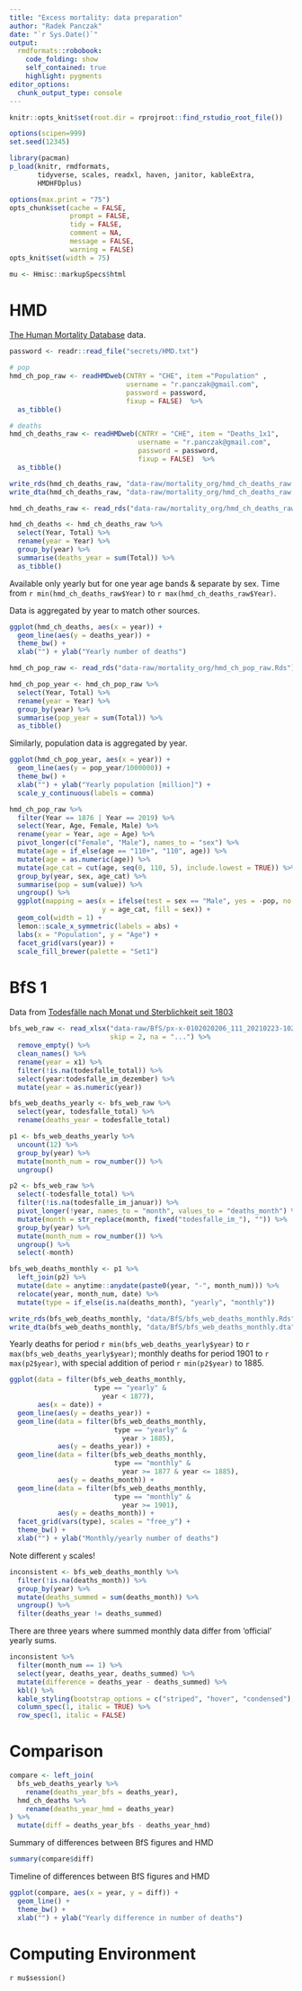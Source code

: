 ```yaml
---
title: "Excess mortality: data preparation"
author: "Radek Panczak"
date: "`r Sys.Date()`"
output:
  rmdformats::robobook:
    code_folding: show
    self_contained: true
    highlight: pygments
editor_options: 
  chunk_output_type: console
---
```



```r
knitr::opts_knit$set(root.dir = rprojroot::find_rstudio_root_file())

options(scipen=999)
set.seed(12345)

library(pacman)
p_load(knitr, rmdformats, 
       tidyverse, scales, readxl, haven, janitor, kableExtra,
       HMDHFDplus)

options(max.print = "75")
opts_chunk$set(cache = FALSE,
               prompt = FALSE,
               tidy = FALSE,
               comment = NA,
               message = FALSE,
               warning = FALSE)
opts_knit$set(width = 75)

mu <- Hmisc::markupSpecs$html
```

<!-- ----------------------------------------------------- -->

# HMD

[The Human Mortality Database](https://www.mortality.org/) data. 

```r
password <- readr::read_file("secrets/HMD.txt")

# pop
hmd_ch_pop_raw <- readHMDweb(CNTRY = "CHE", item ="Population" , 
                             username = "r.panczak@gmail.com", 
                             password = password,
                             fixup = FALSE)  %>% 
  as_tibble()

# deaths
hmd_ch_deaths_raw <- readHMDweb(CNTRY = "CHE", item = "Deaths_1x1",
                                username = "r.panczak@gmail.com", 
                                password = password,
                                fixup = FALSE)  %>% 
  as_tibble()

write_rds(hmd_ch_deaths_raw, "data-raw/mortality_org/hmd_ch_deaths_raw.Rds")
write_dta(hmd_ch_deaths_raw, "data-raw/mortality_org/hmd_ch_deaths_raw.dta")
```

```r
hmd_ch_deaths_raw <- read_rds("data-raw/mortality_org/hmd_ch_deaths_raw.Rds")

hmd_ch_deaths <- hmd_ch_deaths_raw %>% 
  select(Year, Total) %>% 
  rename(year = Year) %>% 
  group_by(year) %>% 
  summarise(deaths_year = sum(Total)) %>% 
  as_tibble()
```

Available only yearly but for one year age bands & separate by sex. Time from `r min(hmd_ch_deaths_raw$Year)` to `r max(hmd_ch_deaths_raw$Year)`.

Data is aggregated by year to match other sources. 

```r
ggplot(hmd_ch_deaths, aes(x = year)) +
  geom_line(aes(y = deaths_year)) +
  theme_bw() +
  xlab("") + ylab("Yearly number of deaths")
```

```r
hmd_ch_pop_raw <- read_rds("data-raw/mortality_org/hmd_ch_pop_raw.Rds")

hmd_ch_pop_year <- hmd_ch_pop_raw %>% 
  select(Year, Total) %>% 
  rename(year = Year) %>% 
  group_by(year) %>% 
  summarise(pop_year = sum(Total)) %>% 
  as_tibble()
```

Similarly, population data is aggregated by year. 

```r
ggplot(hmd_ch_pop_year, aes(x = year)) +
  geom_line(aes(y = pop_year/1000000)) +
  theme_bw() +
  xlab("") + ylab("Yearly population [million]") +
  scale_y_continuous(labels = comma)
```

```r
hmd_ch_pop_raw %>% 
  filter(Year == 1876 | Year == 2019) %>% 
  select(Year, Age, Female, Male) %>% 
  rename(year = Year, age = Age) %>% 
  pivot_longer(c("Female", "Male"), names_to = "sex") %>% 
  mutate(age = if_else(age == "110+", "110", age)) %>% 
  mutate(age = as.numeric(age)) %>% 
  mutate(age_cat = cut(age, seq(0, 110, 5), include.lowest = TRUE)) %>% 
  group_by(year, sex, age_cat) %>% 
  summarise(pop = sum(value)) %>% 
  ungroup() %>% 
  ggplot(mapping = aes(x = ifelse(test = sex == "Male", yes = -pop, no = pop), 
                       y = age_cat, fill = sex)) +
  geom_col(width = 1) +
  lemon::scale_x_symmetric(labels = abs) +
  labs(x = "Population", y = "Age") +
  facet_grid(vars(year)) +
  scale_fill_brewer(palette = "Set1")
```

<!-- ----------------------------------------------------- -->

# BfS 1

Data from [Todesfälle nach Monat und Sterblichkeit seit 1803](https://www.bfs.admin.ch/bfs/de/home/statistiken/kataloge-datenbanken/daten.assetdetail.14387168.html)

```r
bfs_web_raw <- read_xlsx("data-raw/BfS/px-x-0102020206_111_20210223-102443.xlsx", 
                         skip = 2, na = "...") %>% 
  remove_empty() %>% 
  clean_names() %>% 
  rename(year = x1) %>% 
  filter(!is.na(todesfalle_total)) %>% 
  select(year:todesfalle_im_dezember) %>% 
  mutate(year = as.numeric(year))

bfs_web_deaths_yearly <- bfs_web_raw %>% 
  select(year, todesfalle_total) %>% 
  rename(deaths_year = todesfalle_total) 

p1 <- bfs_web_deaths_yearly %>% 
  uncount(12) %>% 
  group_by(year) %>% 
  mutate(month_num = row_number()) %>% 
  ungroup() 

p2 <- bfs_web_raw %>% 
  select(-todesfalle_total) %>% 
  filter(!is.na(todesfalle_im_januar)) %>%
  pivot_longer(!year, names_to = "month", values_to = "deaths_month") %>% 
  mutate(month = str_replace(month, fixed("todesfalle_im_"), "")) %>% 
  group_by(year) %>% 
  mutate(month_num = row_number()) %>% 
  ungroup() %>% 
  select(-month) 

bfs_web_deaths_monthly <- p1 %>% 
  left_join(p2) %>% 
  mutate(date = anytime::anydate(paste0(year, "-", month_num))) %>% 
  relocate(year, month_num, date) %>% 
  mutate(type = if_else(is.na(deaths_month), "yearly", "monthly"))

write_rds(bfs_web_deaths_monthly, "data/BfS/bfs_web_deaths_monthly.Rds")
write_dta(bfs_web_deaths_monthly, "data/BfS/bfs_web_deaths_monthly.dta")
```

Yearly deaths for period `r min(bfs_web_deaths_yearly$year)` to  `r max(bfs_web_deaths_yearly$year)`; monthly deaths for period 1901 to `r max(p2$year)`, with special addition of period `r min(p2$year)` to 1885.

```r
ggplot(data = filter(bfs_web_deaths_monthly, 
                     type == "yearly" &
                       year < 1877), 
       aes(x = date)) +
  geom_line(aes(y = deaths_year)) +
  geom_line(data = filter(bfs_web_deaths_monthly, 
                          type == "yearly" &
                            year > 1885), 
            aes(y = deaths_year)) +
  geom_line(data = filter(bfs_web_deaths_monthly, 
                          type == "monthly" & 
                            year >= 1877 & year <= 1885), 
            aes(y = deaths_month)) +
  geom_line(data = filter(bfs_web_deaths_monthly, 
                          type == "monthly" & 
                            year >= 1901), 
            aes(y = deaths_month)) +
  facet_grid(vars(type), scales = "free_y") +
  theme_bw() +
  xlab("") + ylab("Monthly/yearly number of deaths")
```

Note different `y` scales! 

```r
inconsistent <- bfs_web_deaths_monthly %>% 
  filter(!is.na(deaths_month)) %>% 
  group_by(year) %>% 
  mutate(deaths_summed = sum(deaths_month)) %>% 
  ungroup() %>% 
  filter(deaths_year != deaths_summed)
```

There are three years where summed monthly data differ from 'official' yearly sums.

```r
inconsistent %>% 
  filter(month_num == 1) %>% 
  select(year, deaths_year, deaths_summed) %>% 
  mutate(difference = deaths_year - deaths_summed) %>% 
  kbl() %>%
  kable_styling(bootstrap_options = c("striped", "hover", "condensed"), full_width = FALSE) %>% 
  column_spec(1, italic = TRUE) %>%
  row_spec(1, italic = FALSE)
```

<!-- ----------------------------------------------------- -->

# Comparison

```r
compare <- left_join(
  bfs_web_deaths_yearly %>% 
    rename(deaths_year_bfs = deaths_year), 
  hmd_ch_deaths %>% 
    rename(deaths_year_hmd = deaths_year)
) %>% 
  mutate(diff = deaths_year_bfs - deaths_year_hmd)
```

Summary of differences between BfS figures and HMD

```r
summary(compare$diff)
```

Timeline of differences between BfS figures and HMD

```r
ggplot(compare, aes(x = year, y = diff)) +
  geom_line() +
  theme_bw() +
  xlab("") + ylab("Yearly difference in number of deaths")
```


<!-- ----------------------------------------------------- -->

# Computing Environment

`r mu$session()`